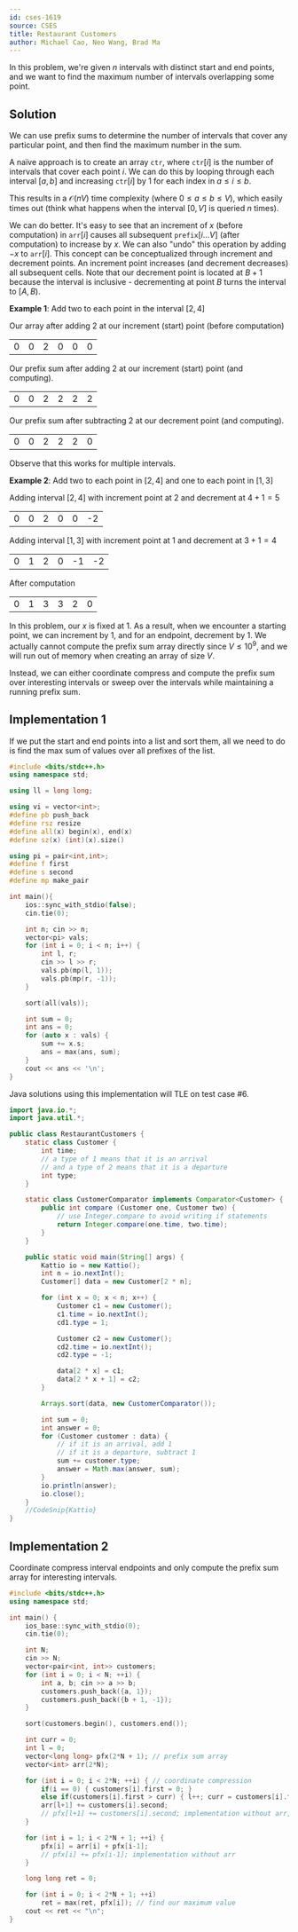 ```yaml
---
id: cses-1619
source: CSES
title: Restaurant Customers
author: Michael Cao, Neo Wang, Brad Ma
---
```


In this problem, we're given $n$ intervals with distinct start and end points,
and we want to find the maximum number of intervals overlapping some point.

## Solution

We can use prefix sums to determine the number of intervals that cover any
particular point, and then find the maximum number in the sum.

A naïve approach is to create an array $\texttt{ctr}$, where $\texttt{ctr}[i]$
is the number of intervals that cover each point $i$. We can do this by looping
through each interval $[a,b]$ and increasing $\texttt{ctr}[i]$ by $1$ for each
index in $a \leq i \leq b$.

This results in a $\mathcal{O}(nV)$ time complexity (where
$0 \leq a \leq b \leq V$), which easily times out (think what happens when the
interval $[0, V]$ is queried $n$ times).

We can do better. It's easy to see that an increment of $x$ (before computation)
in $\texttt{arr}[i]$ causes all subsequent $\texttt{prefix}[i...V]$ (after
computation) to increase by $x$. We can also "undo" this operation by adding
$-x$ to $\texttt{arr}[i]$. This concept can be conceptualized through increment
and decrement points. An increment point increases (and decrement decreases) all
subsequent cells. Note that our decrement point is located at $B+1$ because the
interval is inclusive - decrementing at point $B$ turns the interval to
$[A, B)$.

**Example 1**: Add two to each point in the interval $[2, 4]$

Our array after adding 2 at our increment (start) point (before computation)

<center>
	<table className="text-center">
		<tr>
			<td>0</td>
			<td>0</td>
			<td className="bg-green-200 dark:bg-green-800">2</td>
			<td>0</td>
			<td>0</td>
			<td>0</td>
		</tr>
	</table>
</center>

Our prefix sum after adding 2 at our increment (start) point (and computing).

<center>
	<table className="text-center">
		<tr>
			<td>0</td>
			<td>0</td>
			<td className="bg-green-200 dark:bg-green-800">2</td>
			<td>2</td>
			<td>2</td>
			<td>2</td>
		</tr>
	</table>
</center>

Our prefix sum after subtracting 2 at our decrement point (and computing).

<center>
	<table className="text-center">
		<tr>
			<td>0</td>
			<td>0</td>
			<td>2</td>
			<td>2</td>
			<td>2</td>
			<td className="bg-red-200 dark:bg-red-800">0</td>
		</tr>
	</table>
</center>

Observe that this works for multiple intervals.

**Example 2**: Add two to each point in $[2, 4]$ and one to each point in
$[1, 3]$

Adding interval $[2, 4]$ with increment point at $2$ and decrement at $4+1=5$

<center>
	<table className="text-center">
		<tr>
			<td>0</td>
			<td>0</td>
			<td className="bg-green-200 dark:bg-green-800">2</td>
			<td>0</td>
			<td>0</td>
			<td className="bg-red-200 dark:bg-red-800">-2</td>
		</tr>
	</table>
</center>

Adding interval $[1, 3]$ with increment point at $1$ and decrement at $3+1=4$

<center>
	<table className="text-center">
		<tr>
			<td>0</td>
			<td className="bg-green-200 dark:bg-green-800">1</td>
			<td>2</td>
			<td>0</td>
			<td className="bg-red-200 dark:bg-red-800">-1</td>
			<td>-2</td>
		</tr>
	</table>
</center>

After computation

<center>
	<table className="text-center">
		<tr>
			<td>0</td>
			<td>1</td>
			<td>3</td>
			<td>3</td>
			<td>2</td>
			<td>0</td>
		</tr>
	</table>
</center>

In this problem, our $x$ is fixed at $1$. As a result, when we encounter a
starting point, we can increment by $1$, and for an endpoint, decrement by $1$.
We actually cannot compute the prefix sum array directly since $V \leq 10^9$,
and we will run out of memory when creating an array of size $V$.

Instead, we can either coordinate compress and compute the prefix sum over
interesting intervals or sweep over the intervals while maintaining a running
prefix sum.

## Implementation 1

If we put the start and end points into a list and sort them, all we need to do
is find the max sum of values over all prefixes of the list.

<LanguageSection>
	
<CPPSection>
	
```cpp
#include <bits/stdc++.h>
using namespace std;

using ll = long long;

using vi = vector<int>;
#define pb push_back
#define rsz resize
#define all(x) begin(x), end(x)
#define sz(x) (int)(x).size()

using pi = pair<int,int>;
#define f first
#define s second
#define mp make_pair

int main(){
	ios::sync_with_stdio(false);
	cin.tie(0);

	int n; cin >> n;
	vector<pi> vals;
	for (int i = 0; i < n; i++) {
		int l, r;
		cin >> l >> r;
		vals.pb(mp(l, 1));
		vals.pb(mp(r, -1));
	}

	sort(all(vals));

	int sum = 0;
	int ans = 0;
	for (auto x : vals) {
		sum += x.s;
		ans = max(ans, sum);
	}
	cout << ans << '\n';
}
```

</CPPSection>
	
<JavaSection>
	
<Warning>
Java solutions using this implementation will TLE on test case #6.
</Warning>

```java
import java.io.*;
import java.util.*;

public class RestaurantCustomers {
	static class Customer {
		int time;
		// a type of 1 means that it is an arrival
		// and a type of 2 means that it is a departure
		int type;
	}

	static class CustomerComparator implements Comparator<Customer> {
		public int compare (Customer one, Customer two) {
			// use Integer.compare to avoid writing if statements
			return Integer.compare(one.time, two.time);
		}
	}

	public static void main(String[] args) {
		Kattio io = new Kattio();
		int n = io.nextInt();
		Customer[] data = new Customer[2 * n];

		for (int x = 0; x < n; x++) {
			Customer c1 = new Customer();
			c1.time = io.nextInt();
			cd1.type = 1;

			Customer c2 = new Customer();
			cd2.time = io.nextInt();
			cd2.type = -1;

			data[2 * x] = c1;
			data[2 * x + 1] = c2;
		}

		Arrays.sort(data, new CustomerComparator());

		int sum = 0;
		int answer = 0;
		for (Customer customer : data) {
			// if it is an arrival, add 1
			// if it is a departure, subtract 1
			sum += customer.type;
			answer = Math.max(answer, sum);
		}
		io.println(answer);
		io.close();
	}
	//CodeSnip{Kattio}
}	
```
	
</JavaSection>
	
</LanguageSection>

## Implementation 2

Coordinate compress interval endpoints and only compute the prefix sum array for
interesting intervals.

<LanguageSection>

<CPPSection>

```cpp
#include <bits/stdc++.h>
using namespace std;

int main() {
	ios_base::sync_with_stdio(0);
	cin.tie(0);

	int N;
	cin >> N;
	vector<pair<int, int>> customers;
	for (int i = 0; i < N; ++i) {
		int a, b; cin >> a >> b;
		customers.push_back({a, 1});
		customers.push_back({b + 1, -1});
	}

	sort(customers.begin(), customers.end());

	int curr = 0;
	int l = 0;
	vector<long long> pfx(2*N + 1); // prefix sum array
	vector<int> arr(2*N);

	for (int i = 0; i < 2*N; ++i) { // coordinate compression
		if(i == 0) { customers[i].first = 0; }
		else if(customers[i].first > curr) { l++; curr = customers[i].first; } // we move a pointer
		arr[l+1] += customers[i].second;
		// pfx[l+1] += customers[i].second; implementation without arr, merges all interval end and starts here
	}

	for (int i = 1; i < 2*N + 1; ++i) {
		pfx[i] = arr[i] + pfx[i-1];
		// pfx[i] += pfx[i-1]; implementation without arr
	}

	long long ret = 0;

	for (int i = 0; i < 2*N + 1; ++i)
		ret = max(ret, pfx[i]); // find our maximum value
	cout << ret << "\n";
}
```

</CPPSection>

</LanguageSection>
